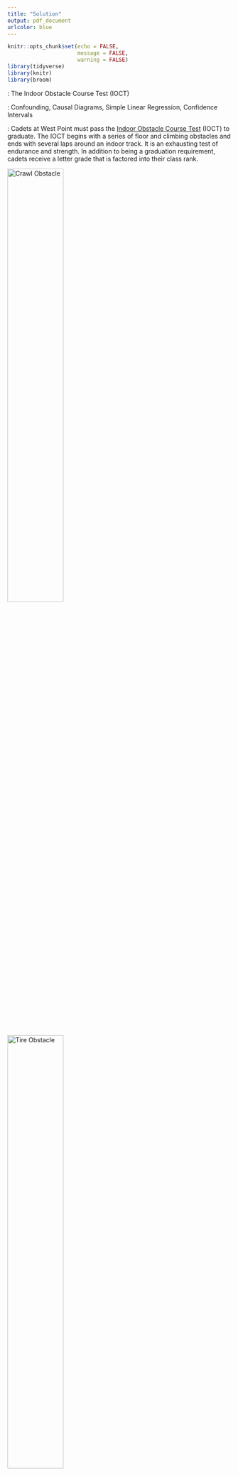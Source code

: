 ```yaml
---
title: "Solution"
output: pdf_document
urlcolor: blue
---
```


```r
knitr::opts_chunk$set(echo = FALSE,
                      message = FALSE,
                      warning = FALSE)
library(tidyverse)
library(knitr)
library(broom)
```

\underline{Title}: The Indoor Obstacle Course Test (IOCT)

\underline{Topics}: Confounding, Causal Diagrams, Simple Linear Regression, Confidence Intervals

\underline{Background}: Cadets at West Point must pass the [Indoor Obstacle Course Test](https://www.youtube.com/watch?v=94tPO0fGtJo&t=77s) (IOCT) to graduate.  The IOCT begins with a series of floor and climbing obstacles and ends with several laps around an indoor track.  It is an exhausting test of endurance and strength. In addition to being a graduation requirement, cadets receive a letter grade that is factored into their class rank.

![Crawl Obstacle](./images/crawlObstacle.jpg){width=50%} ![Tire Obstacle](./images/tireObstacle.jpg){width=50%}

Shorter cadets often argue they are at a disadvantage on the obstacle course.  Many obstacles appear to favor taller cadets because they are easier to reach.  In this study, we will investigate the effect of height on IOCT times.

1. [Watch the video of Cadet Madaline Kenyon running the IOCT](https://www.youtube.com/watch?v=94tPO0fGtJo&t=77s). In your opinion, do some obstacles favor taller cadets? Explain.

\color{blue}
Height seems to be an advantage on some obstacles.  For example, one obstacle requires the cadets to pull themselves onto a platform over their head.  In addition, rope climbing may be quicker for taller people because they require fewer locks.
\color{black}

The file \texttt{obstacle\_course.csv} contains height (inches), IOCT times (seconds), biological sex (M/F), and whether the cadet played an intercollegiate sport for a sample of 384 cadets who ran the IOCT course in the last five years.  

2. What is the explanatory variable in this study? Classify the variable as quantitative or categorical.

\color{blue}
The explanatory variable in this study is height.  It is quantitative.
\color{black}


3. What is the response variable in this study? Classify the variable as quantitative or categorical.

\color{blue}
The response variable in this study is IOCT time.  It is also quantitative.
\color{black}

4. Is this study an observational study or a randomized experiment? Explain.

\color{blue}
This is an observational study because the researchers did not intervene on the assignment of the explanatory variable (height) to the subjects in the study.
\color{black}

Figure 1 depicts IOCT times in seconds versus height in inches.  Table 1 contains information from the linear regression model.

```r
cadets <- read_csv(file = "obstacle_course.csv")

cadets %>% 
  filter(IOCT_Time < 400) %>% 
  ggplot(aes(x = height, y = IOCT_Time)) +
  geom_point() +
  geom_smooth(method = "lm", se = FALSE) +
  ylim(0,400) +
  theme_bw() +
  labs(y = "IOCT time (sec)", x = "height (in)")

cadets %>% 
  filter(IOCT_Time < 400) %>%
  lm(IOCT_Time ~ height, data = .) %>% 
  tidy() %>% 
  kable(digits = 2, caption = "Linear regression output for IOCT times and height.")
```

5. Interpret the estimate of the height coefficient in Table 1. 

\color{blue}
The average IOCT time decreases by about six seconds for each one inch increase in cadet height.  In other words, taller cadets tend to do better than shorter cadets by about six seconds per inch of height.
\color{black}


6. Calculate and interpret a 95\% confidence interval for the slope coefficient.

```r
cadets %>% 
  filter(IOCT_Time < 400) %>%
  lm(IOCT_Time ~ height, data = .) %>% 
  tidy(conf.int = TRUE) %>% 
  filter(term == "height") %>% 
  select(conf.low, conf.high) 
```

\newpage

7. The $p$-value for height in Table 1 indicates there is strong evidence of an association between height and IOCT time.  Taller cadets tend to do better on the IOCT.   Some people would say the result is *statistically significant*.  However, statistical significance and practical signifigance are different.  [Review the grade scale for the IOCT.](https://en.wikipedia.org/wiki/Indoor_Obstacle_Course_Test)  In your opinion, does the observed association have practical significance? Explain.

\color{blue}
Letter grades are assigned for about 5-10 second intervals of time.  For example, 2:45 to 2:49 is a B- and 2:50 to 2:54 is a C+.  A six second difference in average IOCT time for each inch of height would have practical importance...that is about a half a letter grade for each inch of height. 
\color{black}

8. A shorter cadet argues Figure 1 shows evidence the IOCT is unfair based on height.  Do you agree or disagree? Explain.

\color{blue}
While Figure 1 shows a strong association between height and IOCT time, we do not know if the taller cadets are different from the shorter cadets in ways that are important causes of faster IOCT times.  Therefore, we can say there is an association between IOCT times and height but we do not know if height is the cause of the faster IOCT times.
\color{black}

9. Briefly explain the difference between these two conclusions.

* *Height is associated with faster IOCT times.*

* *Height causes faster IOCT times.*

\color{blue}
Two variables are associated if they frequently change together when we observe them.  In other words, association is about what we \underline{see}.  Association can occur when one variable causes another or when two variables share a common cause.  In this case, height is associated with IOCT times if it is the cause of the faster times or if there is another variable that itself is a cause of both height and IOCT times.

One variable is a cause of a second variable if there is a change (on average) in the second variable when we intervene on the first variable.  In other words, causation is about what happens when we \underline{do} something (Pearl, 2018).  Height is a cause of faster IOCT times if intervening on only cadet heights results in different IOCT times on average.
\color{black}

10.  Based on the analysis presented thus far, is it possible to distinguish between these two explanations? Explain.

\color{blue}
No, based only on Figure 1 and Table 1, we cannot determine if the relaitonship between height and IOCT times is one of correlation or causation.  Both explanations are consistent with the results thus far.
\color{black}

\newpage

11. Draw a causal diagram depicting the relationship between height, IOCT time, and sex.  Explain your decisions to include/exclude arrows in the diagram.

![Causal Diagram](./images/obstacleDAG.png){width=50%}

\color{blue}
I included an arrow between sex and height because male cadets are taller, on average, than female cadets. I included an arrow between sex and obstacle course time because there is likely a difference in performance (on average) on the obstacle course between males and females.
\color{black}

12. Based on your diagram, identify the confounding variable.

\color{blue}
The confounding variable is sex.
\color{black}

Below are boxplots of height in inches and IOCT times in seconds by sex.

```r
cadets %>%
  filter(IOCT_Time < 400) %>%
  pivot_longer(cols = c(-sex,-athlete),
               names_to = "variable",
               values_to = "value") %>% 
  ggplot(aes(x = sex, y = value)) +
  geom_boxplot() +
  facet_wrap(~variable, scale = "free_y") +
  labs(y = "", x = "")
```

13. Based on Figure 2, is the estimate of the effect of height on IOCT time in Table 1 confounded by sex? If so, is the effect of height smaller or larger than that reported in Table 1? Explain.

\color{blue}
Yes, the estimate is likely confounded.  The data shows a strong relationship between height and sex and IOCT time and sex.  In this case, it appears that male cadets tend to be taller and run the obstacle course faster.  Therefore, the actual effect of height on IOCT time is probably smaller.
\color{black}

Figure 3 depicts the association between IOCT time and height by sex. Tables 2 and 3 depict regression results for female and male cadets, respectively.

```r
cadets %>%
  filter(IOCT_Time < 400) %>%
  ggplot(aes(y = IOCT_Time, x = height, color = sex)) +
  geom_point() +
  geom_smooth(method = "lm", se = FALSE) +
  labs(y = "IOCT time (sec)", x = "height (in)")
```

```r
cadets %>%
  filter(IOCT_Time < 400, sex == "F") %>%
  lm(IOCT_Time ~ height, data = .) %>% 
  tidy() %>% 
  kable(digits = 2, caption = "Regression results for female cadets.")

cadets %>%
  filter(IOCT_Time < 400, sex == "M") %>%
  lm(IOCT_Time ~ height, data = .) %>% 
  tidy() %>% 
  kable(digits = 2, caption = "Regression results for male cadets.")
```

14. Based on Figure 3 and Tables 2 and 3, does it appear there is an association between IOCT time and height within levels of sex? Explain.

\color{blue}
There does not appear to be an association between height and IOCT times within levels of sex.  The regression slopes in the figure and tables are very close to zero.
\color{black}

15. In your opinion, is there much evidence that height is an advantage on the IOCT (in other words, is height the *cause* of better IOCT times)?  Explain.

\color{blue}
Based upon the stratified analysis, it does not appear that there is much of an advantage of height.  The most plausible explanation is the observed association between height and IOCT was due to confounding by sex.  If there was an effect of height, we would expect to see it within levels of sex.
\color{black}

16.  Briefly discuss two ways you could improve this study to better assess whether there is a height advantage.

\color{blue}
* Instead of stratifying on sex, we could use multiple regression to obtain sex-adjusted estimates of the effect of height.

* We should consider other potential confounding variables.  For example, intercollegiate athletes may be overrepresented in different height ranges.

* If we could recollect the data, we could match taller cadets to shorter cadets with similar levels of confounding variables.  

\color{black}

